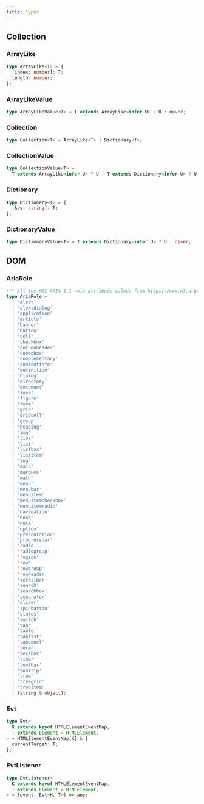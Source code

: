 ```yaml
---
title: Types
---
```


## Collection

### ArrayLike

```ts
type ArrayLike<T> = {
  [index: number]: T;
  length: number;
};
```

### ArrayLikeValue

```ts
type ArrayLikeValue<T> = T extends ArrayLike<infer U> ? U : never;
```

### Collection

```ts
type Collection<T> = ArrayLike<T> | Dictionary<T>;
```

### CollectionValue

```ts
type CollectionValue<T> =
  T extends ArrayLike<infer U> ? U : T extends Dictionary<infer U> ? U : never;
```

### Dictionary

```ts
type Dictionary<T> = {
  [key: string]: T;
};
```

### DictionaryValue

```ts
type DictionaryValue<T> = T extends Dictionary<infer U> ? U : never;
```

## DOM

### AriaRole

```ts
/** All the WAI-ARIA 1.1 role attribute values from https://www.w3.org/TR/wai-aria-1.1/#role_definitions */
type AriaRole =
  | 'alert'
  | 'alertdialog'
  | 'application'
  | 'article'
  | 'banner'
  | 'button'
  | 'cell'
  | 'checkbox'
  | 'columnheader'
  | 'combobox'
  | 'complementary'
  | 'contentinfo'
  | 'definition'
  | 'dialog'
  | 'directory'
  | 'document'
  | 'feed'
  | 'figure'
  | 'form'
  | 'grid'
  | 'gridcell'
  | 'group'
  | 'heading'
  | 'img'
  | 'link'
  | 'list'
  | 'listbox'
  | 'listitem'
  | 'log'
  | 'main'
  | 'marquee'
  | 'math'
  | 'menu'
  | 'menubar'
  | 'menuitem'
  | 'menuitemcheckbox'
  | 'menuitemradio'
  | 'navigation'
  | 'none'
  | 'note'
  | 'option'
  | 'presentation'
  | 'progressbar'
  | 'radio'
  | 'radiogroup'
  | 'region'
  | 'row'
  | 'rowgroup'
  | 'rowheader'
  | 'scrollbar'
  | 'search'
  | 'searchbox'
  | 'separator'
  | 'slider'
  | 'spinbutton'
  | 'status'
  | 'switch'
  | 'tab'
  | 'table'
  | 'tablist'
  | 'tabpanel'
  | 'term'
  | 'textbox'
  | 'timer'
  | 'toolbar'
  | 'tooltip'
  | 'tree'
  | 'treegrid'
  | 'treeitem'
  | (string & object);
```

### Evt

```ts
type Evt<
  K extends keyof HTMLElementEventMap,
  T extends Element = HTMLElement,
> = HTMLElementEventMap[K] & {
  currentTarget: T;
};
```

### EvtListener

```ts
type EvtListener<
  K extends keyof HTMLElementEventMap,
  T extends Element = HTMLElement,
> = (event: Evt<K, T>) => any;
```
